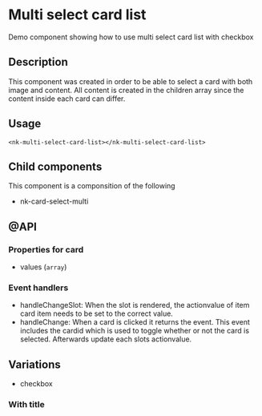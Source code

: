 
<Meta title="SOLID/MultiSelectCardList" />

# Multi select card list

Demo component showing how to use multi select card list with checkbox

<Canvas of={Stories.Default} />

## Description

This component was created in order to be able to select a card with both image and content. All content is created in
the children array since the content inside each card can differ.

## Usage

`<nk-multi-select-card-list></nk-multi-select-card-list>`

## Child components

This component is a componsition of the following

- nk-card-select-multi

## @API

### Properties for card

- values (`array`)

### Event handlers

- handleChangeSlot: When the slot is rendered, the actionvalue of item card item needs to be set to the correct value.
- handleChange: When a card is clicked it returns the event. This event includes the cardid which is used to toggle whether
  or not the card is selected. Afterwards update each slots actionvalue.

## Variations

- checkbox

### With title

<Canvas of={Stories.WithTitle} />
